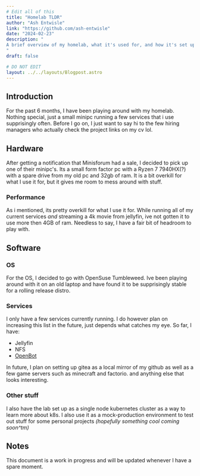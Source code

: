 ```yaml
---
# Edit all of this
title: "Homelab TLDR"
author: "Ash Entwisle"
link: "https://github.com/ash-entwisle"
date: "2024-02-23"
description: "
A brief overview of my homelab, what it's used for, and how it's set up.
"
draft: false

# DO NOT EDIT
layout: ../../layouts/Blogpost.astro
---
```


## Introduction

For the past 6 months, I have been playing around with my homelab. 
Nothing special, just a small minipc running a few services that i use supprisingly often. 
Before I go on, I just want to say hi to the few hiring managers who actually check the project links on my cv lol. 

## Hardware

After getting a notification that Minisforum had a sale, I decided to pick up one of their minipc's. 
Its a small form factor pc with a Ryzen 7 7940HX(?) with a spare drive from my old pc and 32gb of ram.
It is a bit overkill for what I use it for, but it gives me room to mess around with stuff. 

### Performance

As i mentioned, its pretty overkill for what I use it for. 
While running all of my current services *and* streaming a 4k movie from jellyfin,
ive not gotten it to use more then 4GB of ram.
Needless to say, I have a fair bit of headroom to play with.

## Software

### OS

For the OS, I decided to go with OpenSuse Tumbleweed. 
Ive been playing around with it on an old laptop and have found it to be supprisingly stable for a rolling release distro. 

### Services

I only have a few services currently running. 
I do however plan on increasing this list in the future, just depends what catches my eye.
So far, I have:

- Jellyfin
- NFS
- [OpenBot](https://github.com/ash-entwisle/OpenBot)

In future, I plan on setting up gitea as a local mirror of my github 
as well as a few game servers such as minecraft and factorio.
and anything else that looks interesting.

### Other stuff

I also have the lab set up as a single node kubernetes cluster as a way to learn more about k8s.
I also use it as a mock-production environment to test out stuff for some personal projects 
*(hopefully something cool coming soon^tm)*


## Notes

This document is a work in progress and will be updated whenever I have a spare moment.